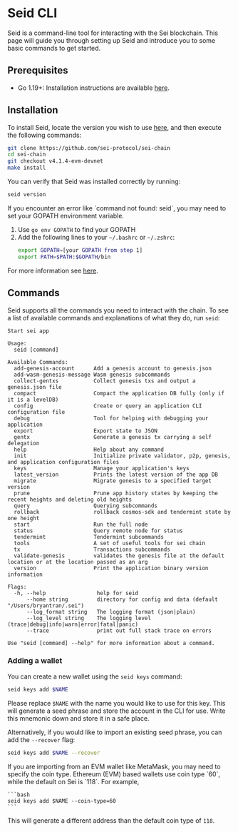 
# Seid CLI

Seid is a command-line tool for interacting with the Sei blockchain. This page will guide you through setting up Seid and introduce you to some basic commands to get started.

## Prerequisites

- Go 1.19+: Installation instructions are available [here](https://go.dev/doc/install).

## Installation

To install Seid, locate the version you wish to use [here](https://github.com/sei-protocol/sei-chain/releases), and then execute the following commands:

```bash
git clone https://github.com/sei-protocol/sei-chain
cd sei-chain
git checkout v4.1.4-evm-devnet
make install
```

You can verify that Seid was installed correctly by running:

```bash copy
seid version
```

<Callout type="info">
  If you encounter an error like `command not found: seid`, you may need to set your GOPATH environment variable.

1. Use `go env GOPATH` to find your GOPATH
2. Add the following lines to your `~/.bashrc` or `~/.zshrc`:
   ```bash copy
   export GOPATH=[your GOPATH from step 1]
   export PATH=$PATH:$GOPATH/bin
   ```

For more information see [here](https://pkg.go.dev/cmd/go#hdr-GOPATH_environment_variable).

</Callout>

## Commands

Seid supports all the commands you need to interact with the chain. To see a list of available commands and explanations of what they do, run `seid`:

```plaintext
Start sei app

Usage:
  seid [command]

Available Commands:
  add-genesis-account      Add a genesis account to genesis.json
  add-wasm-genesis-message Wasm genesis subcommands
  collect-gentxs           Collect genesis txs and output a genesis.json file
  compact                  Compact the application DB fully (only if it is a levelDB)
  config                   Create or query an application CLI configuration file
  debug                    Tool for helping with debugging your application
  export                   Export state to JSON
  gentx                    Generate a genesis tx carrying a self delegation
  help                     Help about any command
  init                     Initialize private validator, p2p, genesis, and application configuration files
  keys                     Manage your application's keys
  latest_version           Prints the latest version of the app DB
  migrate                  Migrate genesis to a specified target version
  prune                    Prune app history states by keeping the recent heights and deleting old heights
  query                    Querying subcommands
  rollback                 rollback cosmos-sdk and tendermint state by one height
  start                    Run the full node
  status                   Query remote node for status
  tendermint               Tendermint subcommands
  tools                    A set of useful tools for sei chain
  tx                       Transactions subcommands
  validate-genesis         validates the genesis file at the default location or at the location passed as an arg
  version                  Print the application binary version information

Flags:
  -h, --help                help for seid
      --home string         directory for config and data (default "/Users/bryantran/.sei")
      --log_format string   The logging format (json|plain)
      --log_level string    The logging level (trace|debug|info|warn|error|fatal|panic)
      --trace               print out full stack trace on errors

Use "seid [command] --help" for more information about a command.
```

### Adding a wallet

You can create a new wallet using the `seid keys` command:

```bash copy
seid keys add $NAME
```

Please replace `$NAME` with the name you would like to use for this key. This will generate a seed phrase and store the account in the CLI for use. Write this mnemonic down and store it in a safe place.

Alternatively, if you would like to import an existing seed phrase, you can add the `--recover` flag:

```bash copy
seid keys add $NAME --recover
```

<Callout type="warning">
    If you are importing from an EVM wallet like MetaMask, you may need to specify the coin type. Ethereum (EVM) based wallets use coin type `60`, while the default on Sei is `118`.
    For example,

    ```bash
    seid keys add $NAME --coin-type=60
    ```

This will generate a different address than the default coin type of `118`.

</Callout>
